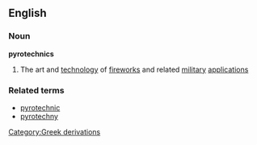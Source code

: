 ==English==
===Noun===
{{wikipedia}}
'''pyrotechnics'''
#The art and [[technology]] of [[firework]]s and related [[military]] [[application]]s
===Related terms===
*[[pyrotechnic]]
*[[pyrotechny]]
[[Category:Greek derivations]]